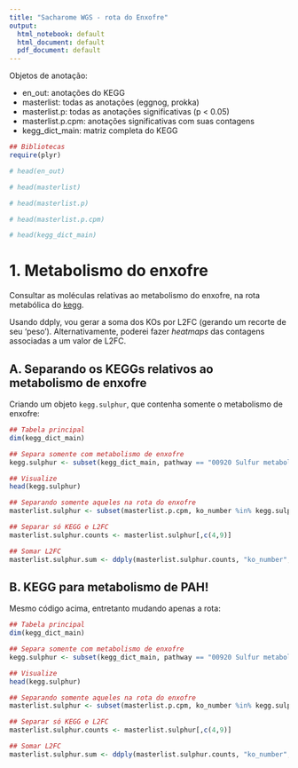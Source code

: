 ```yaml
---
title: "Sacharome WGS - rota do Enxofre"
output:
  html_notebook: default
  html_document: default
  pdf_document: default
---
```


Objetos de anotação:

- en_out: anotações do KEGG
- masterlist: todas as anotações (eggnog, prokka)
- masterlist.p: todas as anotações significativas (p < 0.05)
- masterlist.p.cpm: anotações significativas com suas contagens
- kegg_dict_main: matriz completa do KEGG

```r
## Bibliotecas
require(plyr)

# head(en_out)
```

```r
# head(masterlist)
```

```r
# head(masterlist.p)
```

```r
# head(masterlist.p.cpm)
```

```r
# head(kegg_dict_main)
```

# 1. Metabolismo do enxofre

Consultar as moléculas relativas ao metabolismo do enxofre, na rota metabólica do [kegg](https://www.genome.jp/kegg-bin/show_pathway?map=map00920&show_description=show).

Usando ddply, vou gerar a soma dos KOs por L2FC (gerando um recorte de seu 'peso'). 
Alternativamente, poderei fazer _heatmaps_ das contagens associadas a um valor de L2FC.

## A. Separando os KEGGs relativos ao metabolismo de enxofre ##

Criando um objeto `kegg.sulphur`, que contenha somente o metabolismo de enxofre:

```r
## Tabela principal
dim(kegg_dict_main)

## Separa somente com metabolismo de enxofre
kegg.sulphur <- subset(kegg_dict_main, pathway == "00920 Sulfur metabolism [PATH:ko00920]") 

## Visualize
head(kegg.sulphur)

## Separando somente aqueles na rota do enxofre
masterlist.sulphur <- subset(masterlist.p.cpm, ko_number %in% kegg.sulphur$KO)

## Separar só KEGG e L2FC
masterlist.sulphur.counts <- masterlist.sulphur[,c(4,9)]

## Somar L2FC
masterlist.sulphur.sum <- ddply(masterlist.sulphur.counts, "ko_number",numcolwise(sum))
```

## B. KEGG para metabolismo de PAH!

Mesmo código acima, entretanto mudando apenas a rota:

```r
## Tabela principal
dim(kegg_dict_main)

## Separa somente com metabolismo de enxofre
kegg.sulphur <- subset(kegg_dict_main, pathway == "00920 Sulfur metabolism [PATH:ko00920]") 

## Visualize
head(kegg.sulphur)

## Separando somente aqueles na rota do enxofre
masterlist.sulphur <- subset(masterlist.p.cpm, ko_number %in% kegg.sulphur$KO)

## Separar só KEGG e L2FC
masterlist.sulphur.counts <- masterlist.sulphur[,c(4,9)]

## Somar L2FC
masterlist.sulphur.sum <- ddply(masterlist.sulphur.counts, "ko_number",numcolwise(sum))
```

